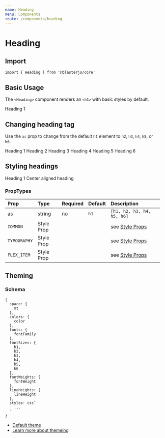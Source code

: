 ```yaml
---
name: Heading
menu: Components
route: /components/heading
---
```



# Heading

## Import
`import { Heading } from '@blasterjs/core'`

## Basic Usage

The `<Heading>` component renders an `<h1>` with basic styles by default.

<Playground>
  <Heading>Heading 1</Heading>
</Playground>

## Changing heading tag

Use the `as` prop to change from the default `h1` element to `h2`, `h3`, `h4`, `h5`, or `h6`.

<Playground>
  <Heading as="h1">Heading 1</Heading>
  <Heading as="h2">Heading 2</Heading>
  <Heading as="h3">Heading 3</Heading>
  <Heading as="h4">Heading 4</Heading>
  <Heading as="h5">Heading 5</Heading>
  <Heading as="h6">Heading 6</Heading>
</Playground>

## Styling headings

<Playground>
  <Heading color="primary" lineHeight="1" fontWeight="100">Heading 1</Heading>
  <Heading textAlign="center">Center aligned heading</Heading>
</Playground>

### PropTypes

| Prop | Type | Required | Default | Description |
|:-----|:-----|:---------|:--------|:------------|
| as | string | no | `h1` | `[h1, h2, h3, h4, h5, h6]` |
| `COMMON` | Style Prop |  |  | see [Style Props](/style-props) |
| `TYPOGRAPHY` | Style Prop |  |  | see [Style Props](/style-props) |
| `FLEX_ITEM` | Style Prop |  |  | see [Style Props](/style-props) |


## Theming

### Schema
```
{
  space: {
    mt
  },
  colors: {
    color
  },
  fonts: {
    fontFamily
  },
  fontSizes: {
    h1,
    h2,
    h3,
    h4,
    h5,
    h6
  },
  fontWeights: {
    fontWeight
  },
  lineHeights: {
    lineHeight
  },
  styles: css`
    ...
  `
}
```

- [Default theme](https://github.com/raster-foundry/blasterjs/tree/master/packages/core/theme/components/heading)
- [Learn more about themeing](/blaster-theme)
